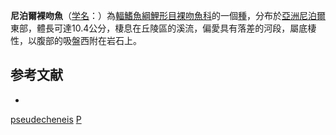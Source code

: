 {{Speciesbox 
| taxon = Psilorhynchus pseudecheneis
| status = LC
| status_system = IUCN3.1
| authority =  [[Menon|Menon]] & [[Datta|Datta]], 1964
| synonyms = *''Psilorhynchoides pseudecheneis''<br /><small>Menon & Datta, 1964</small>
}}
'''尼泊爾裸吻魚'''（[[学名|学名]]：{{lang|la|''Psilorhynchus pseudecheneis''}}）為[[輻鰭魚綱|輻鰭魚綱]][[鯉形目|鯉形目]][[裸吻魚科|裸吻魚科]]的一個[[種|種]]，分布於[[亞洲|亞洲]][[尼泊爾|尼泊爾]]東部，體長可達10.4公分，棲息在丘陵區的溪流，偏愛具有落差的河段，屬底棲性，以腹部的吸盤西附在岩石上。

==参考文献==
*{{FishBase_species|genus=Psilorhynchus|species=pseudecheneis|year=2011|month=12}}
{{Taxonbar|from=Q5298556}}

[[Category:裸吻魚屬|pseudecheneis]]
[[Category:1964年描述的鱼类|P]]